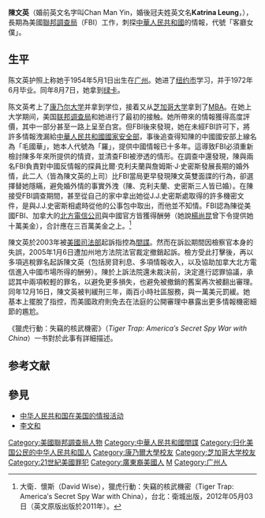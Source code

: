 {{otheruse|陈文英}}
{{blpsources|time=2020-12-01}}
{{Onesource|time=2021-04-04T10:08:50+00:00}}
'''陳文英'''（婚前英文名字叫Chan Man Yin，婚後冠夫姓英文名'''Katrina Leung'''，{{bd|1954年|5月1日|CatIdx=C陳}}），長期為美國[[聯邦調查局|聯邦調查局]]（FBI）工作，刺探[[中華人民共和國|中華人民共和國]]的情報，代號「客廳女僕」。

== 生平 ==
陈文英护照上称她于1954年5月1日出生在[[广州|广州]]。她进了[[纽约市|纽约市]]{{link-en|华盛顿·欧文高中|Washington Irving High School (New York City)}}学习，并于1972年6月毕业。同年8月7日，她拿到[[绿卡|绿卡]]。

陈文英考上了[[康乃尔大学|康乃尔大学]]并拿到学位，接着又从[[芝加哥大学|芝加哥大学]]拿到了[[MBA|MBA]]。在她上大学期间，美国[[联邦调查局|联邦调查局]]{{le|詹姆斯·J·史密斯|James J. Smith}}和她进行了最初的接触。她所帶來的情報獲得高度評價，其中一部分甚至一路上呈至白宮。但FBI後來發現，她在未經FBI許可下，將許多情報洩漏給[[中華人民共和國國家安全部|中華人民共和國國家安全部]]，事後追查得知陳的中國國安部上線名為「毛國華」，她本人代號為「羅」，提供中國情報已十多年。這導致FBI必須重新檢討陳多年來所提供的情資，並清查FBI被滲透的情形。在調查中還發現，陳與兩名FBI負責對中國反情報的探員比爾‧克利夫蘭與詹姆斯·J·史密斯發展長期的婚外情，此二人（皆為陳文英的上司）比FBI當局更早發現陳文英雙面諜的行為，卻選擇替她隱瞞，避免婚外情的事實外洩（陳、克利夫蘭、史密斯三人皆已婚）。在陳接受FBI調查期間，甚至從自己的家中拿出她從J.J.史密斯處取得的許多機密文件，是與J.J.史密斯相處時從他的公事包中取出，而他並不知情。FBI認為陳從美國FBI、加拿大的[[北电网络|北方電信公司]]與中國官方皆獲得酬勞（她說[[楊尚昆|楊尚昆]]曾下令提供她十萬美金），合計應在三百萬美金之上。<ref>大衛．懷斯（David Wise），獵虎行動：失竊的核武機密（Tiger Trap: America′s Secret Spy War with China），台北：衛城出版，2012年05月03日（英文原版出版於2011年）。</ref> 

陳文英於2003年被[[美國司法部|美國司法部]]起訴指控為[[間諜|間諜]]。然而在訴訟期間因檢察官本身的失誤，2005年1月6日遭加州地方法院法官裁定撤銷起訴。檢方受此打擊後，再以多項逃稅罪名起訴陳文英（包括房貸利息、多項情報收入，以及協助加拿大北方電信進入中國市場所得的酬勞）。陳於上訴法院還未裁決前，決定進行認罪協議，承認其中兩項較輕的罪名，以避免更多損失，也避免被撤銷的舊案再次被翻出審理。同年12月16日，陳文英被判緩刑三年，兩百小時社區服務，與一萬美元罰緩。她基本上擺脫了指控，而美國政府則免去在法庭的公開審理中暴露出更多情報機密細節的尷尬。

《獵虎行動：失竊的核武機密》（''Tiger Trap: America′s Secret Spy War with China''）一书對於此事有詳細描述。

==参考文献==
{{Reflist}}

== 參見 ==
{{Portal box|中华人民共和国|美国|国际关系|人物}}
* [[中华人民共和国在美国的情报活动|中华人民共和国在美国的情报活动]]
* [[李文和|李文和]]

{{DEFAULTSORT: Chan, Man Ying}}
[[Category:美國聯邦調查局人物|Category:美國聯邦調查局人物]]
[[Category:中華人民共和國間諜|Category:中華人民共和國間諜]]
[[Category:归化美国公民的中华人民共和国人|Category:归化美国公民的中华人民共和国人]]
[[Category:康乃爾大學校友|Category:康乃爾大學校友]]
[[Category:芝加哥大学校友|Category:芝加哥大学校友]]
[[Category:21世紀美國罪犯|Category:21世紀美國罪犯]]
[[Category:廣東裔美國人|Category:廣東裔美國人]]
[[Category:陈姓|M]]
[[Category:广州人|Category:广州人]]